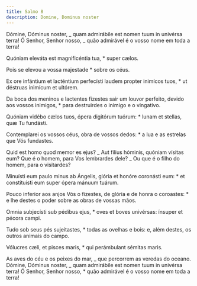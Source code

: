 ```yaml
---
title: Salmo 8
description: Domine, Dominus noster
---
```


<div class="side-by-side not-content">

Dómine, Dóminus noster, _ quam admirábile est nomen tuum in univérsa terra! Ó Senhor, Senhor nosso, _ quão admirável é o vosso nome em toda a terra!

Quóniam eleváta est magnificéntia tua, \* super cælos.

Pois se elevou a vossa majestade \* sobre os céus.

Ex ore infántium et lacténtium perfecísti laudem propter inimícos tuos, \* ut déstruas inimícum et ultórem.

Da boca dos meninos e lactentes fizestes sair um louvor perfeito, devido aos vossos inimigos, \* para destruirdes o inimigo e o vingativo.

Quóniam vidébo cælos tuos, ópera digitórum tuórum: \* lunam et stellas, quæ Tu fundásti.

Contemplarei os vossos céus, obra de vossos dedos: \* a lua e as estrelas que Vós fundastes.

Quid est homo quod memor es ejus? _ Aut fílius hóminis, quóniam vísitas eum? Que é o homem, para Vos lembrardes dele? _ Ou que é o filho do homem, para o visitardes?

Minuísti eum paulo minus ab Ángelis, glória et honóre coronásti eum: \* et constituísti eum super ópera mánuum tuárum.

Pouco inferior aos anjos Vós o fizestes, de glória e de honra o coroastes: \* e lhe destes o poder sobre as obras de vossas mãos.

Omnia subjecísti sub pédibus ejus, \* oves et boves univérsas: ínsuper et pécora campi.

Tudo sob seus pés sujeitastes, \* todas as ovelhas e bois: e, além destes, os outros animais do campo.

Vólucres cæli, et pisces maris, \* qui perámbulant sémitas maris.

As aves do céu e os peixes do mar, _ que percorrem as veredas do oceano. Dómine, Dóminus noster, _ quam admirábile est nomen tuum in univérsa terra! Ó Senhor, Senhor nosso, \* quão admirável é o vosso nome em toda a terra!

</div>
